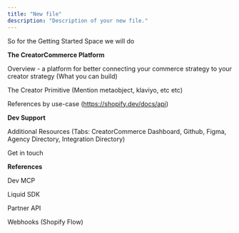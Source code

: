```yaml
---
title: "New file"
description: "Description of your new file."
---
```


So for the Getting Started Space we will do

**The CreatorCommerce Platform**

Overview - a platform for better connecting your commerce strategy to your creator strategy (What you can build)

The Creator Primitive (Mention metaobject, klaviyo, etc etc)

References by use-case (https://shopify.dev/docs/api)

**Dev Support**

Additional Resources (Tabs: CreatorCommerce Dashboard, Github, Figma, Agency Directory, Integration Directory)

Get in touch

**References**

Dev MCP

Liquid SDK

Partner API

Webhooks (Shopify Flow)